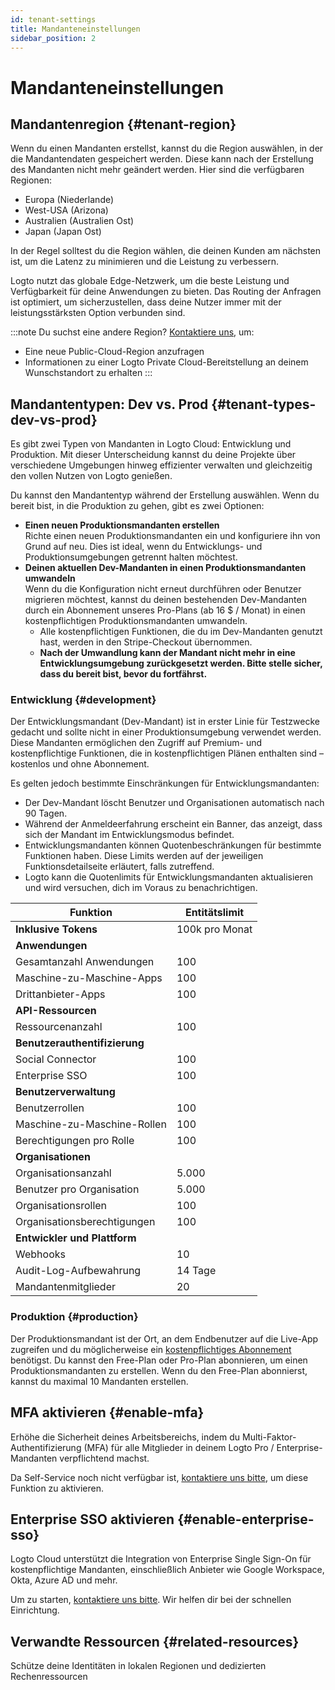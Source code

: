 ```yaml
---
id: tenant-settings
title: Mandanteneinstellungen
sidebar_position: 2
---
```


# Mandanteneinstellungen

## Mandantenregion \{#tenant-region}

Wenn du einen Mandanten erstellst, kannst du die Region auswählen, in der die Mandantendaten gespeichert werden. Diese kann nach der Erstellung des Mandanten nicht mehr geändert werden. Hier sind die verfügbaren Regionen:

- Europa (Niederlande)
- West-USA (Arizona)
- Australien (Australien Ost)
- Japan (Japan Ost)

In der Regel solltest du die Region wählen, die deinen Kunden am nächsten ist, um die Latenz zu minimieren und die Leistung zu verbessern.

Logto nutzt das globale Edge-Netzwerk, um die beste Leistung und Verfügbarkeit für deine Anwendungen zu bieten. Das Routing der Anfragen ist optimiert, um sicherzustellen, dass deine Nutzer immer mit der leistungsstärksten Option verbunden sind.

:::note
Du suchst eine andere Region? [Kontaktiere uns](https://logto.io/contact), um:

- Eine neue Public-Cloud-Region anzufragen
- Informationen zu einer Logto Private Cloud-Bereitstellung an deinem Wunschstandort zu erhalten
  :::

## Mandantentypen: Dev vs. Prod \{#tenant-types-dev-vs-prod}

Es gibt zwei Typen von Mandanten in Logto Cloud: Entwicklung und Produktion. Mit dieser Unterscheidung kannst du deine Projekte über verschiedene Umgebungen hinweg effizienter verwalten und gleichzeitig den vollen Nutzen von Logto genießen.

Du kannst den Mandantentyp während der Erstellung auswählen. Wenn du bereit bist, in die Produktion zu gehen, gibt es zwei Optionen:

- **Einen neuen Produktionsmandanten erstellen**  
  Richte einen neuen Produktionsmandanten ein und konfiguriere ihn von Grund auf neu. Dies ist ideal, wenn du Entwicklungs- und Produktionsumgebungen getrennt halten möchtest.
- **Deinen aktuellen Dev-Mandanten in einen Produktionsmandanten umwandeln**  
  Wenn du die Konfiguration nicht erneut durchführen oder Benutzer migrieren möchtest, kannst du deinen bestehenden Dev-Mandanten durch ein Abonnement unseres Pro-Plans (ab 16 $ / Monat) in einen kostenpflichtigen Produktionsmandanten umwandeln.
  - Alle kostenpflichtigen Funktionen, die du im Dev-Mandanten genutzt hast, werden in den Stripe-Checkout übernommen.
  - **Nach der Umwandlung kann der Mandant nicht mehr in eine Entwicklungsumgebung zurückgesetzt werden. Bitte stelle sicher, dass du bereit bist, bevor du fortfährst.**

### Entwicklung \{#development}

Der Entwicklungsmandant (Dev-Mandant) ist in erster Linie für Testzwecke gedacht und sollte nicht in einer Produktionsumgebung verwendet werden. Diese Mandanten ermöglichen den Zugriff auf Premium- und kostenpflichtige Funktionen, die in kostenpflichtigen Plänen enthalten sind – kostenlos und ohne Abonnement.

Es gelten jedoch bestimmte Einschränkungen für Entwicklungsmandanten:

- Der Dev-Mandant löscht Benutzer und Organisationen automatisch nach 90 Tagen.
- Während der Anmeldeerfahrung erscheint ein Banner, das anzeigt, dass sich der Mandant im Entwicklungsmodus befindet.
- Entwicklungsmandanten können Quotenbeschränkungen für bestimmte Funktionen haben. Diese Limits werden auf der jeweiligen Funktionsdetailseite erläutert, falls zutreffend.
- Logto kann die Quotenlimits für Entwicklungsmandanten aktualisieren und wird versuchen, dich im Voraus zu benachrichtigen.

| Funktion                      | Entitätslimit  |
| ----------------------------- | -------------- |
| **Inklusive Tokens**          | 100k pro Monat |
| **Anwendungen**               |                |
| Gesamtanzahl Anwendungen      | 100            |
| Maschine-zu-Maschine-Apps     | 100            |
| Drittanbieter-Apps            | 100            |
| **API-Ressourcen**            |                |
| Ressourcenanzahl              | 100            |
| **Benutzerauthentifizierung** |                |
| Social Connector              | 100            |
| Enterprise SSO                | 100            |
| **Benutzerverwaltung**        |                |
| Benutzerrollen                | 100            |
| Maschine-zu-Maschine-Rollen   | 100            |
| Berechtigungen pro Rolle      | 100            |
| **Organisationen**            |                |
| Organisationsanzahl           | 5.000          |
| Benutzer pro Organisation     | 5.000          |
| Organisationsrollen           | 100            |
| Organisationsberechtigungen   | 100            |
| **Entwickler und Plattform**  |                |
| Webhooks                      | 10             |
| Audit-Log-Aufbewahrung        | 14 Tage        |
| Mandantenmitglieder           | 20             |

### Produktion \{#production}

Der Produktionsmandant ist der Ort, an dem Endbenutzer auf die Live-App zugreifen und du möglicherweise ein [kostenpflichtiges Abonnement](https://logto.io/pricing) benötigst. Du kannst den Free-Plan oder Pro-Plan abonnieren, um einen Produktionsmandanten zu erstellen. Wenn du den Free-Plan abonnierst, kannst du maximal 10 Mandanten erstellen.

## MFA aktivieren \{#enable-mfa}

Erhöhe die Sicherheit deines Arbeitsbereichs, indem du Multi-Faktor-Authentifizierung (MFA) für alle Mitglieder in deinem Logto Pro / Enterprise-Mandanten verpflichtend machst.

Da Self-Service noch nicht verfügbar ist, [kontaktiere uns bitte](https://logto.io/contact), um diese Funktion zu aktivieren.

## Enterprise SSO aktivieren \{#enable-enterprise-sso}

Logto Cloud unterstützt die Integration von Enterprise Single Sign-On für kostenpflichtige Mandanten, einschließlich Anbieter wie Google Workspace, Okta, Azure AD und mehr.

Um zu starten, [kontaktiere uns bitte](https://logto.io/contact). Wir helfen dir bei der schnellen Einrichtung.

## Verwandte Ressourcen \{#related-resources}

<Url href="https://blog.logto.io/data-region-resources">
  Schütze deine Identitäten in lokalen Regionen und dedizierten Rechenressourcen
</Url>
